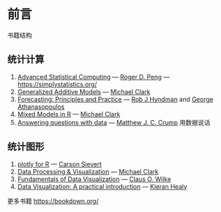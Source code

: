 # 前言 {#Preface}

书籍结构

## 统计计算

1. [Advanced Statistical Computing](https://bookdown.org/rdpeng/advstatcomp/) --- [Roger D. Peng](http://www.biostat.jhsph.edu/~rpeng/) --- <https://simplystatistics.org/>
2. [Generalized Additive Models](https://m-clark.github.io/generalized-additive-models) --- [Michael Clark](https://m-clark.github.io/)
3. [Forecasting: Principles and Practice](https://otexts.org/fpp2/) --- [Rob J Hyndman](https://robjhyndman.com/) and [George Athanasopoulos](https://research.monash.edu/en/persons/george-athanasopoulos)
4. [Mixed Models in R](https://m-clark.github.io/mixed-models-with-R) --- [Michael Clark](https://m-clark.github.io/)
5. [Answering questions with data](https://crumplab.github.io/statistics/) --- [Matthew J. C. Crump](https://crumplab.github.io/) 用数据说话

## 统计图形

1. [plotly for R](https://plotly-book.cpsievert.me/) --- [Carson Sievert](https://cpsievert.me/)
2. [Data Processing & Visualization](https://m-clark.github.io/data-processing-and-visualization) --- [Michael Clark](https://m-clark.github.io/)
3. [Fundamentals of Data Visualization](https://serialmentor.com/dataviz/) --- [Claus O. Wilke](http://wilkelab.org/)
4. [Data Visualization: A practical introduction](https://socviz.co/) --- [Kieran Healy](https://kieranhealy.org/)

更多书籍 <https://bookdown.org/>
